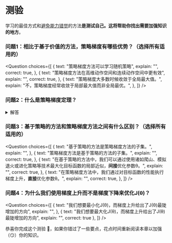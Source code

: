 # 测验

学习的最佳方式和[避免能力错觉](https://www.coursera.org/lecture/learning-how-to-learn/illusions-of-competence-BuFzf)的方法**是测试自己。**这将帮助你找出**需要加强知识的地方**。


### 问题1：相比于基于价值的方法，策略梯度有哪些优势？（选择所有适用的）

<Question
	choices={[
		{
			text: "策略梯度方法可以学习随机策略",
			explain: "",
      			correct: true,
		},
		{
			text: "策略梯度方法在高维动作空间和连续动作空间中更有效",
			explain: "",
      			correct: true,
		},
    {
			text: "策略梯度大多数时候收敛于全局最大值。",
			explain: "不，策略梯度经常收敛于局部最大值而非全局最优。",
		},
	]}
/>

### 问题2：什么是策略梯度定理？

<details>
<summary>解答</summary>

*策略梯度定理*是一个公式，它将帮助我们将目标函数重新表述为一个可微分的函数，不涉及状态分布的微分。

<img src="https://huggingface.co/datasets/huggingface-deep-rl-course/course-images/resolve/main/en/unit6/policy_gradient_theorem.png" alt="Policy Gradient"/>

</details>


### 问题3：基于策略的方法和策略梯度方法之间有什么区别？（选择所有适用的）

<Question
	choices={[
    {
      text: "基于策略的方法是策略梯度方法的子集。",
      explain: "",
    },
    {
      text: "策略梯度方法是基于策略的方法的子集。",
      explain: "",
      correct: true,
    },
    {
      text: "在基于策略的方法中，我们可以通过使用诸如爬山、模拟退火或进化策略等技术最大化目标函数的局部近似，**间接**优化参数θ。",
      explain: "",
      correct: true,
    },
    {
	text: "在策略梯度方法中，我们通过对目标函数的性能执行梯度上升，**直接**优化参数θ。",
	explain: "",
	correct: true,
	},
	]}
/>


### 问题4：为什么我们使用梯度上升而不是梯度下降来优化J(θ)？

<Question
	choices={[
    {
      text: "我们想要最小化J(θ)，而梯度上升给出了J(θ)最陡增加的方向",
      explain: "",
    },
		{
			text: "我们想要最大化J(θ)，而梯度上升给出了J(θ)最陡增加的方向",
			explain: "",
      correct: true
		},
	]}
/>

恭喜你完成这个测验 🥳，如果你错过了一些要点，花点时间重新阅读本章以加强（😏）你的知识。
